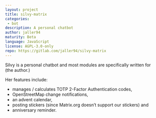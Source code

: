 ```yaml
---
layout: project
title: silvy-matrix
categories: 
 - bot
description: A personal chatbot
author: jaller94
maturity: Beta
language: JavaScript
license: AGPL-3.0-only
repo: https://gitlab.com/jaller94/silvy-matrix
---
```


Silvy is a personal chatbot and most modules are specifically written for (the author.)

Her features include:

* manages / calculates TOTP 2-Factor Authentication codes,
* OpenStreetMap change notifications,
* an advent calendar,
* posting stickers (since Matrix.org doesn’t support our stickers) and
* anniversary reminder.


